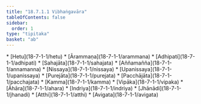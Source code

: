 ```yaml
---
title: "18.7.1.1 Vibhaṅgavāra"
tableOfContents: false
sidebar:
  order: 1
type: "tipitaka"
basket: "ab"
---
```



<DynamicBreadcrumb />



<TableOfContents>
* [Hetu](18-7-1-1/hetu)
* [Ārammaṇa](18-7-1-1/arammana)
* [Adhipati](18-7-1-1/adhipati)
* [Sahajāta](18-7-1-1/sahajata)
* [Aññamañña](18-7-1-1/annamanna)
* [Nissaya](18-7-1-1/nissaya)
* [Upanissaya](18-7-1-1/upanissaya)
* [Purejāta](18-7-1-1/purejata)
* [Pacchājāta](18-7-1-1/pacchajata)
* [Kamma](18-7-1-1/kamma)
* [Vipāka](18-7-1-1/vipaka)
* [Āhāra](18-7-1-1/ahara)
* [Indriya](18-7-1-1/indriya)
* [Jhānādi](18-7-1-1/jhanadi)
* [Atthi](18-7-1-1/atthi)
* [Avigata](18-7-1-1/avigata)
</TableOfContents>